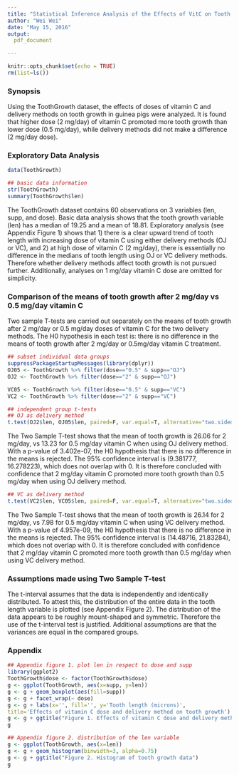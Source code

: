 ```yaml
---
title: "Statistical Inference Analysis of the Effects of VitC on Tooth Growth in Guinea Pigs"
author: "Wei Wei"
date: "May 15, 2016"
output:
  pdf_document

---
```


```r
knitr::opts_chunk$set(echo = TRUE)
rm(list=ls())
```


### Synopsis

Using the ToothGrowth dataset, the effects of doses of vitamin C and delivery methods on tooth growth in guinea pigs were analyzed. It is found that higher dose (2 mg/day) of vitamin C promoted more tooth growth than lower dose (0.5 mg/day), while delivery methods did not make a difference (2 mg/day dose).


### Exploratory Data Analysis

```r
data(ToothGrowth)

## basic data information
str(ToothGrowth)
summary(ToothGrowth$len)
```

The ToothGrowth dataset contains 60 observations on 3 variables (len, supp, and dose). Basic data analysis shows that the tooth growth variable (len) has a median of 19.25 and a mean of 18.81. Exploratory analysis (see Appendix Figure 1) shows that 1) there is a clear upward trend of tooth length with increasing dose of vitamin C using either delivery methods (OJ or VC), and 2) at high dose of vitamin C (2 mg/day), there is essentially no difference in the medians of tooth length using OJ or VC delivery methods. Therefore whether delivery methods affect tooth growth is not pursued further. Additionally, analyses on 1 mg/day vitamin C dose are omitted for simplicity.


### Comparison of the means of tooth growth after 2 mg/day vs 0.5 mg/day vitamin C

Two sample T-tests are carried out separately on the means of tooth growth after 2 mg/day or 0.5 mg/day doses of vitamin C for the two delivery methods. The H0 hypothesis in each test is: there is no difference in the means of tooth growth after 2 mg/day or 0.5mg/day vitamin C treatment.

```r
## subset individual data groups
suppressPackageStartupMessages(library(dplyr))
OJ05 <- ToothGrowth %>% filter(dose=="0.5" & supp=="OJ")
OJ2 <- ToothGrowth %>% filter(dose=="2" & supp=="OJ")

VC05 <- ToothGrowth %>% filter(dose=="0.5" & supp=="VC")
VC2 <- ToothGrowth %>% filter(dose=="2" & supp=="VC")

## independent group t-tests
## OJ as delivery method
t.test(OJ2$len, OJ05$len, paired=F, var.equal=T, alternative="two.sided")
```

The Two Sample T-test shows that the mean of tooth growth is 26.06 for 2 mg/day, vs 13.23 for 0.5 mg/day vitamin C when using OJ delivery method. With a p-value of 3.402e-07, the H0 hypothesis that there is no difference in the means is rejected. The 95% confidence interval is (9.381777, 16.278223), which does not overlap with 0. It is therefore concluded with confidence that 2 mg/day vitamin C promoted more tooth growth than 0.5 mg/day when using OJ delivery method.

```r
## VC as delivery method
t.test(VC2$len, VC05$len, paired=F, var.equal=T, alternative="two.sided")
```

The Two Sample T-test shows that the mean of tooth growth is 26.14 for 2 mg/day, vs 7.98 for 0.5 mg/day vitamin C when using VC delivery method. With a p-value of 4.957e-09, the H0 hypothesis that there is no difference in the means is rejected. The 95% confidence interval is (14.48716, 21.83284), which does not overlap with 0. It is therefore concluded with confidence that 2 mg/day vitamin C promoted more tooth growth than 0.5 mg/day when using VC delivery method.


### Assumptions made using Two Sample T-test

The t-interval assumes that the data is independently and identically distributed. To attest this, the distribution of the entire data in the tooth length variable is plotted (see Appendix Figure 2). The distribution of the data appears to be roughly mount-shaped and symmetric. Therefore the use of the t-interval test is justified. Additional assumptions are that the variances are equal in the compared groups.


### Appendix

```r
## Appendix figure 1. plot len in respect to dose and supp
library(ggplot2)
ToothGrowth$dose <- factor(ToothGrowth$dose)
g <- ggplot(ToothGrowth, aes(x=supp, y=len))
g <- g + geom_boxplot(aes(fill=supp))
g <- g + facet_wrap(~ dose)
g <- g + labs(x='', fill='', y='Tooth length (microns)',
title='Effects of vitamin C dose and delivery method on tooth growth')
g <- g + ggtitle("Figure 1. Effects of vitamin C dose and delivery method on tooth growth")
g

## Appendix figure 2. distribution of the len variable
g <- ggplot(ToothGrowth, aes(x=len))
g <- g + geom_histogram(binwidth=3, alpha=0.75)
g <- g + ggtitle("Figure 2. Histogram of tooth growth data")
g
```








